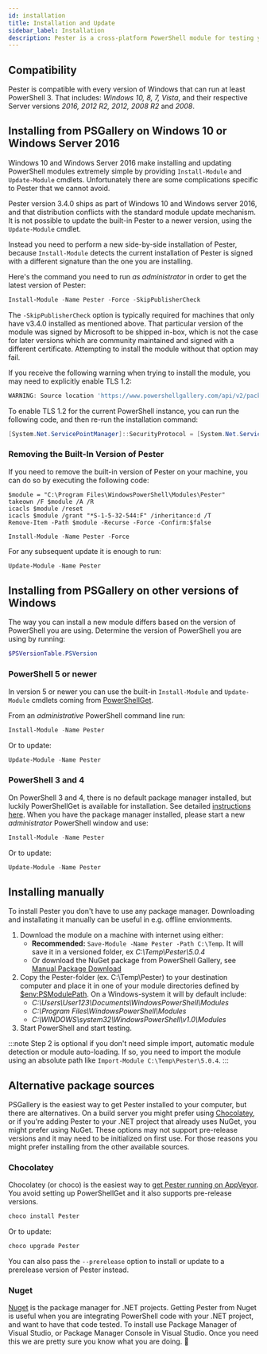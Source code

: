 ```yaml
---
id: installation
title: Installation and Update
sidebar_label: Installation
description: Pester is a cross-platform PowerShell module for testing your PowerShell code. Follow these steps to install or update your Pester-module to get started today
---
```


## Compatibility

Pester is compatible with every version of Windows that can run at least PowerShell 3.
That includes: *Windows 10, 8, 7, Vista*, and their respective Server versions *2016, 2012 R2, 2012, 2008 R2* and *2008*.

## Installing from PSGallery on Windows 10 or Windows Server 2016

Windows 10 and Windows Server 2016 make installing and updating PowerShell modules extremely simple by providing `Install-Module` and `Update-Module` cmdlets.
Unfortunately there are some complications specific to Pester that we cannot avoid.

Pester version 3.4.0 ships as part of Windows 10 and Windows server 2016, and that distribution conflicts with the standard module update mechanism.
It is not possible to update the built-in Pester to a newer version, using the `Update-Module` cmdlet.

Instead you need to perform a new side-by-side installation of Pester, because `Install-Module` detects the current installation of Pester is signed with a different signature than the one you are installing.

Here's the command you need to run _as administrator_ in order to get the latest version of Pester:

```powershell
Install-Module -Name Pester -Force -SkipPublisherCheck
```

The `-SkipPublisherCheck` option is typically required for machines that only have v3.4.0 installed as mentioned above.
That particular version of the module was signed by Microsoft to be shipped in-box, which is not the case for later versions which are community maintained and signed with a different certificate.
Attempting to install the module without that option may fail.

If you receive the following warning when trying to install the module, you may need to explicitly enable TLS 1.2:

```powershell
WARNING: Source location 'https://www.powershellgallery.com/api/v2/packages/Pester/4.10.1' is not valid
```

To enable TLS 1.2 for the current PowerShell instance, you can run the following code, and then re-run the installation command:

```powershell
[System.Net.ServicePointManager]::SecurityProtocol = [System.Net.ServicePointManager]::SecurityProtocol -bor [System.Net.SecurityProtocol]::Tls12
```

### Removing the Built-In Version of Pester

If you need to remove the built-in version of Pester on your machine, you can do so by executing the following code:

```
$module = "C:\Program Files\WindowsPowerShell\Modules\Pester"
takeown /F $module /A /R
icacls $module /reset
icacls $module /grant "*S-1-5-32-544:F" /inheritance:d /T
Remove-Item -Path $module -Recurse -Force -Confirm:$false

Install-Module -Name Pester -Force
```

For any subsequent update it is enough to run:

```powershell
Update-Module -Name Pester
```

## Installing from PSGallery on other versions of Windows

The way you can install a new module differs based on the version of PowerShell you are using.
Determine the version of PowerShell you are using by running:

```powershell
$PSVersionTable.PSVersion
```

### PowerShell 5 or newer

In version 5 or newer you can use the built-in `Install-Module` and `Update-Module` cmdlets coming from [PowerShellGet](https://github.com/PowerShell/PowerShellGet).

From an _administrative_ PowerShell command line run:

```powershell
Install-Module -Name Pester
```

Or to update:

```powershell
Update-Module -Name Pester
```

### PowerShell 3 and 4

On PowerShell 3 and 4, there is no default package manager installed, but luckily PowerShellGet is available for installation.
See detailed [instructions here](https://docs.microsoft.com/en-us/powershell/scripting/gallery/installing-psget#for-computers-running-powershell-30-or-powershell-40).
When you have the package manager installed, please start a new _administrator_ PowerShell window and use:

```powershell
Install-Module -Name Pester
```

Or to update:

```powershell
Update-Module -Name Pester
```

## Installing manually

To install Pester you don't have to use any package manager. Downloading and installating it manually can be useful in e.g. offline envionments.

1. Download the module on a machine with internet using either:
    - **Recommended:** `Save-Module -Name Pester -Path C:\Temp`. It will save it in a versioned folder, ex *C:\Temp\Pester\5.0.4*
    - Or download the NuGet package from PowerShell Gallery, see [Manual Package Download](https://docs.microsoft.com/en-us/powershell/scripting/gallery/how-to/working-with-packages/manual-download)
2. Copy the Pester-folder (ex. C:\Temp\Pester) to your destination computer and place it in one of your module directories defined by [$env:PSModulePath](https://docs.microsoft.com/en-us/powershell/module/microsoft.powershell.core/about/about_psmodulepath). On a Windows-system it will by default include:
    - *C:\Users\User123\Documents\WindowsPowerShell\Modules*
    - *C:\Program Files\WindowsPowerShell\Modules*
    - *C:\WINDOWS\system32\WindowsPowerShell\v1.0\Modules*
3. Start PowerShell and start testing.

:::note
Step 2 is optional if you don't need simple import, automatic module detection or module auto-loading. If so, you need to import the module using an absolute path like `Import-Module C:\Temp\Pester\5.0.4`.
:::

## Alternative package sources

PSGallery is the easiest way to get Pester installed to your computer, but there are alternatives.
On a build server you might prefer using [Chocolatey](https://chocolatey.org/), or if you're adding Pester to your .NET project that already uses NuGet, you might prefer using NuGet.
These options may not support pre-release versions and it may need to be initialized on first use.
For those reasons you might prefer installing from the other available sources.

### Chocolatey

Chocolatey (or choco) is the easiest way to [get Pester running on AppVeyor](https://github.com/pester/Pester#build-server-integration).
You avoid setting up PowerShellGet and it also supports pre-release versions.

```powershell
choco install Pester
```

Or to update:

```powershell
choco upgrade Pester
```

You can also pass the `--prerelease` option to install or update to a prerelease version of Pester instead.

### Nuget

[Nuget](https://www.nuget.org/) is the package manager for .NET projects.
Getting Pester from Nuget is useful when you are integrating PowerShell code with your .NET project, and want to have that code tested.
To install use Package Manager of Visual Studio, or Package Manager Console in Visual Studio.
Once you need this we are pretty sure you know what you are doing. :slightly_smiling_face:

